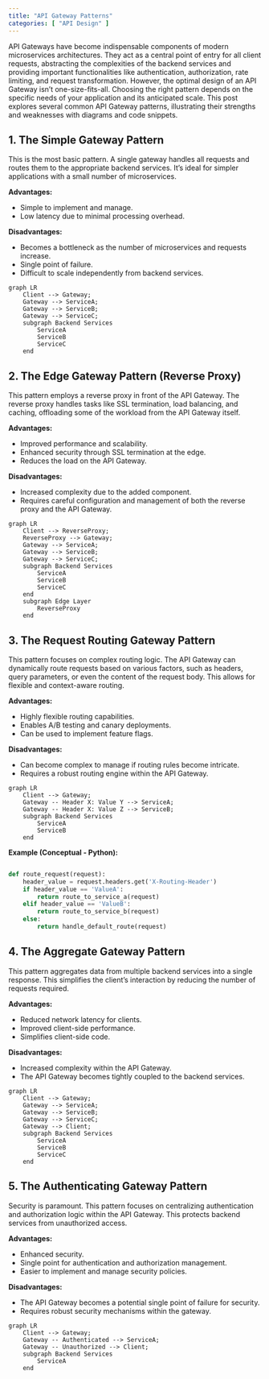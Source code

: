 ```yaml
---
title: "API Gateway Patterns"
categories: [ "API Design" ]
---
```



API Gateways have become indispensable components of modern microservices architectures. They act as a central point of entry for all client requests, abstracting the complexities of the backend services and providing important functionalities like authentication, authorization, rate limiting, and request transformation.  However, the optimal design of an API Gateway isn't one-size-fits-all.  Choosing the right pattern depends on the specific needs of your application and its anticipated scale. This post explores several common API Gateway patterns, illustrating their strengths and weaknesses with diagrams and code snippets.


## 1. The Simple Gateway Pattern

This is the most basic pattern.  A single gateway handles all requests and routes them to the appropriate backend services.  It's ideal for simpler applications with a small number of microservices.

**Advantages:**

* Simple to implement and manage.
* Low latency due to minimal processing overhead.

**Disadvantages:**

* Becomes a bottleneck as the number of microservices and requests increase.
* Single point of failure.
* Difficult to scale independently from backend services.


```mermaid
graph LR
    Client --> Gateway;
    Gateway --> ServiceA;
    Gateway --> ServiceB;
    Gateway --> ServiceC;
    subgraph Backend Services
        ServiceA
        ServiceB
        ServiceC
    end
```


## 2. The Edge Gateway Pattern (Reverse Proxy)

This pattern employs a reverse proxy in front of the API Gateway.  The reverse proxy handles tasks like SSL termination, load balancing, and caching, offloading some of the workload from the API Gateway itself.

**Advantages:**

* Improved performance and scalability.
* Enhanced security through SSL termination at the edge.
* Reduces the load on the API Gateway.


**Disadvantages:**

* Increased complexity due to the added component.
* Requires careful configuration and management of both the reverse proxy and the API Gateway.


```mermaid
graph LR
    Client --> ReverseProxy;
    ReverseProxy --> Gateway;
    Gateway --> ServiceA;
    Gateway --> ServiceB;
    Gateway --> ServiceC;
    subgraph Backend Services
        ServiceA
        ServiceB
        ServiceC
    end
    subgraph Edge Layer
        ReverseProxy
    end
```


## 3. The Request Routing Gateway Pattern

This pattern focuses on complex routing logic.  The API Gateway can dynamically route requests based on various factors, such as headers, query parameters, or even the content of the request body.  This allows for flexible and context-aware routing.

**Advantages:**

* Highly flexible routing capabilities.
* Enables A/B testing and canary deployments.
* Can be used to implement feature flags.


**Disadvantages:**

* Can become complex to manage if routing rules become intricate.
* Requires a robust routing engine within the API Gateway.


```mermaid
graph LR
    Client --> Gateway;
    Gateway -- Header X: Value Y --> ServiceA;
    Gateway -- Header X: Value Z --> ServiceB;
    subgraph Backend Services
        ServiceA
        ServiceB
    end

```

**Example (Conceptual - Python):**

```python

def route_request(request):
    header_value = request.headers.get('X-Routing-Header')
    if header_value == 'ValueA':
        return route_to_service_a(request)
    elif header_value == 'ValueB':
        return route_to_service_b(request)
    else:
        return handle_default_route(request)


```

## 4. The Aggregate Gateway Pattern

This pattern aggregates data from multiple backend services into a single response.  This simplifies the client's interaction by reducing the number of requests required.

**Advantages:**

* Reduced network latency for clients.
* Improved client-side performance.
* Simplifies client-side code.


**Disadvantages:**

* Increased complexity within the API Gateway.
* The API Gateway becomes tightly coupled to the backend services.


```mermaid
graph LR
    Client --> Gateway;
    Gateway --> ServiceA;
    Gateway --> ServiceB;
    Gateway --> ServiceC;
    Gateway --> Client;
    subgraph Backend Services
        ServiceA
        ServiceB
        ServiceC
    end
```


## 5. The Authenticating Gateway Pattern

Security is paramount.  This pattern focuses on centralizing authentication and authorization logic within the API Gateway.  This protects backend services from unauthorized access.

**Advantages:**

* Enhanced security.
* Single point for authentication and authorization management.
* Easier to implement and manage security policies.


**Disadvantages:**

* The API Gateway becomes a potential single point of failure for security.
* Requires robust security mechanisms within the gateway.


```mermaid
graph LR
    Client --> Gateway;
    Gateway -- Authenticated --> ServiceA;
    Gateway -- Unauthorized --> Client;
    subgraph Backend Services
        ServiceA
    end
```




